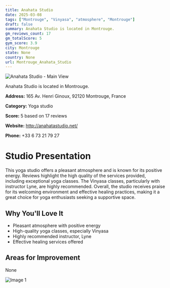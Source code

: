 ```yaml
---
title: Anahata Studio
date: 2025-03-08
tags: ["Montrouge", "Vinyasa", "atmosphere", "Montrouge"]  
draft: false
summary: Anahata Studio is located in Montrouge.
gm_reviews_count: 17
gm_totalScore: 5
gym_score: 3.9
city: Montrouge
state: None
country: None
url: Montrouge_Anahata_Studio
---
```


<div className="aspect-[16/9] relative my-8">
  <img 
    src="https://streetviewpixels-pa.googleapis.com/v1/thumbnail?panoid=lxUy_6V9pfACK-Sn8Ts8ww&cb_client=maps_sv.tactile.gps&w=203&h=100&yaw=101.18984&pitch=0&thumbfov=100"
    alt="Anahata Studio - Main View"
    className="object-cover absolute inset-0 w-full h-full rounded-lg"
  />
</div>

Anahata Studio is located in Montrouge.

**Address:** 165 Av. Henri Ginoux, 92120 Montrouge, France

**Category:** Yoga studio

**Score:** 5 based on 17 reviews

**Website:** http://anahatastudio.net/

**Phone:** +33 6 73 21 79 27

# Studio Presentation

This yoga studio offers a pleasant atmosphere and is known for its positive energy. Reviews highlight the high quality of the services provided, including exceptional yoga classes. The Vinyasa classes, particularly with instructor Lyne, are highly recommended. Overall, the studio receives praise for its welcoming environment and effective healing practices, making it a great choice for yoga enthusiasts seeking a supportive space.


## Why You'll Love It

- Pleasant atmosphere with positive energy
- High-quality yoga classes, especially Vinyasa
- Highly recommended instructor, Lyne
- Effective healing services offered

## Areas for Improvement

None

<div className="grid grid-cols-1 xl:grid-cols-2 gap-4 my-8">
<div className="aspect-[4/3] relative"><img src="https://lh5.googleusercontent.com/p/AF1QipPVS81glfqrzo3NuEebt9LsFzDZNxofolLD7JT9=w1920-h1080-k-no" alt="Image 1" className="object-cover absolute inset-0 w-full h-full rounded-lg" /></div>
</div>
